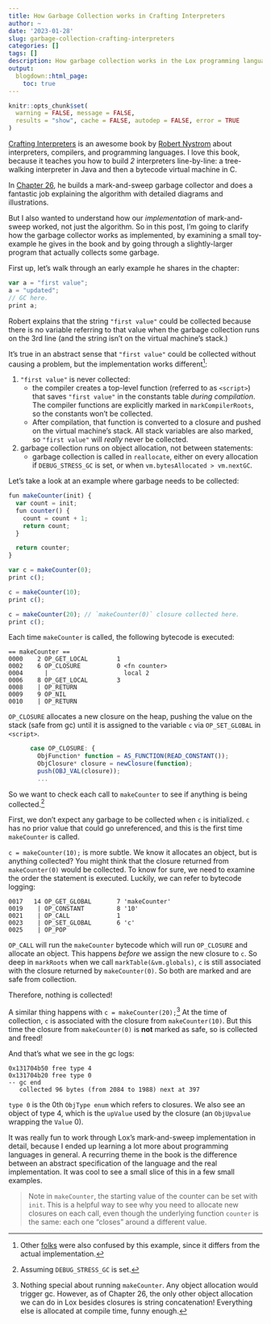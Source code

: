 ```yaml
---
title: How Garbage Collection works in Crafting Interpreters
author: ~
date: '2023-01-28'
slug: garbage-collection-crafting-interpreters
categories: []
tags: []
description: How garbage collection works in the Lox programming language from the book Crafting Interpreters.
output:
  blogdown::html_page:
    toc: true
---
```


```r
knitr::opts_chunk$set(
  warning = FALSE, message = FALSE,
  results = "show", cache = FALSE, autodep = FALSE, error = TRUE
)
```

[Crafting Interpreters](https://craftinginterpreters.com/) is an awesome book by
[Robert Nystrom](http://journal.stuffwithstuff.com/) about interpreters, compilers, and
programming languages. I love this book, because it teaches you how to build *2*
interpreters line-by-line: a tree-walking interpreter in Java and then a bytecode virtual machine in C.

In [Chapter 26](https://craftinginterpreters.com/garbage-collection.html),
he builds a mark-and-sweep garbage collector and does a fantastic
job explaining the algorithm with detailed diagrams and illustrations.

But I also wanted to understand how our *implementation* of mark-and-sweep worked,
not just the algorithm.
So in this post, I'm going to clarify how the garbage collector works as implemented,
by examining a small toy-example he gives in the book and by going through a
slightly-larger program that actually collects some garbage.

First up, let's walk through an early example he shares in the chapter:
```javascript
var a = "first value";
a = "updated";
// GC here.
print a;
```
Robert explains that the string `"first value"` could be collected because there
is no variable referring to that value when the garbage collection runs on the 3rd line
(and the string isn't on the virtual machine's stack.)

It's true in an abstract sense that `"first value"` could be collected without
causing a problem, but the implementation works different^[Other [folks](https://github.com/munificent/craftinginterpreters/issues/1068) were also confused by this example, since it differs from the actual implementation.]:

1. `"first value"` is never collected:
   - the compiler creates a top-level function (referred to as `<script>`) that saves
     `"first value"` in the constants table _during compilation_.
     The compiler functions are explicitly marked
     in `markCompilerRoots`, so the constants won't be collected.
   - After compilation, that function is converted to a closure and pushed on the
     virtual machine's stack. All stack variables are also marked, so `"first value"` will _really_
     never be collected.


2. garbage collection runs on object allocation, not between statements:
   - garbage collection is called in `reallocate`, either on every allocation if `DEBUG_STRESS_GC`
     is set, or when `vm.bytesAllocated > vm.nextGC`.

Let's take a look at an example where garbage needs to be collected:
```javascript
fun makeCounter(init) {
  var count = init;
  fun counter() {
    count = count + 1;
    return count;
  }

  return counter;
}

var c = makeCounter(0);
print c();

c = makeCounter(10);
print c();

c = makeCounter(20); // `makeCounter(0)` closure collected here.
print c();
```

Each time `makeCounter` is called, the following bytecode is executed:
```
== makeCounter ==
0000    2 OP_GET_LOCAL        1
0002    6 OP_CLOSURE          0 <fn counter>
0004      |                     local 2
0006    8 OP_GET_LOCAL        3
0008    | OP_RETURN
0009    9 OP_NIL
0010    | OP_RETURN
```

`OP_CLOSURE` allocates a new closure on the heap, pushing the value on the stack (safe from gc)
until it is assigned to the variable `c` via `OP_SET_GLOBAL` in `<script>`.
```javascript
      case OP_CLOSURE: {
        ObjFunction* function = AS_FUNCTION(READ_CONSTANT());
        ObjClosure* closure = newClosure(function);
        push(OBJ_VAL(closure));
        ...
```

So we want to check each call to `makeCounter` to see if anything is being
collected.^[Assuming `DEBUG_STRESS_GC` is set.]

First, we don't expect any garbage to be collected when `c` is initialized.
`c` has no prior value that could go unreferenced, and this is the first time
`makeCounter` is called.

`c = makeCounter(10);` is more subtle. We know it allocates an object, but is
anything collected? You might think that the closure returned from
`makeCounter(0)` would be collected. To know for sure, we need to examine
the order the statement is executed. Luckily, we can refer to bytecode logging:
```
0017   14 OP_GET_GLOBAL       7 'makeCounter'
0019    | OP_CONSTANT         8 '10'
0021    | OP_CALL             1
0023    | OP_SET_GLOBAL       6 'c'
0025    | OP_POP
```

`OP_CALL` will run the `makeCounter` bytecode which will run `OP_CLOSURE`
and allocate an object. This happens _before_ we assign the new closure to `c`.
So deep in `markRoots` when we call `markTable(&vm.globals)`, `c` is still
associated with the closure returned by `makeCounter(0)`. So both are marked
and are safe from collection.

Therefore, nothing is collected!

A similar thing happens with `c = makeCounter(20);`^[Nothing special about
running `makeCounter`. Any object allocation would trigger gc. However,
as of Chapter 26, the only other object allocation we can do in Lox besides
closures is string concatenation! Everything else is allocated at compile time,
funny enough.]
At the time of collection, `c` is associated with the closure from `makeCounter(10)`.
But this time the closure from `makeCounter(0)` is **not** marked as safe,
so is collected and freed!

And that's what we see in the gc logs:
```
0x131704b50 free type 4
0x131704b20 free type 0
-- gc end
   collected 96 bytes (from 2084 to 1988) next at 397
```
`type 0` is the 0th `ObjType enum` which refers to closures.
We also see an object of type 4, which is the `upValue` used by
the closure (an `ObjUpvalue` wrapping the `Value` 0).

It was really fun to work through Lox's mark-and-sweep
implementation in detail, because I ended up learning a lot more
about programming languages in general. A recurring theme in the book
is the difference between an abstract specification of the language and the
real implementation. It was cool to see a small slice of this in a few small
examples.

> Note in `makeCounter`, the starting value of the counter
can be set with `init`. This is a helpful way to see why
you need to allocate new closures on each call, even though the
underlying function `counter` is the same: each one "closes" around
a different value.
